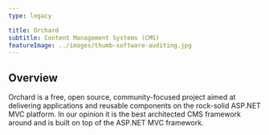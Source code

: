 ---
type: legacy

title: Orchard
subtitle: Content Management Systems (CMS)
featureImage: ../images/thumb-software-auditing.jpg
---

## Overview

Orchard is a free, open source, community-focused project aimed at delivering applications and reusable components on the rock-solid ASP.NET MVC platform. In our opinion it is the best architected CMS framework around and is built on top of the ASP.NET MVC framework.